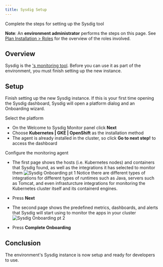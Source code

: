 ```yaml
---
title: Sysdig Setup
---
```



<PageDescription>

Complete the steps for setting up the Sysdig tool

</PageDescription>


<InlineNotification>

**Note**: An **environment administrator** performs the steps on this page. See [Plan Installation > Roles](/admin/plan-installation#roles) for the overview of the roles involved.

</InlineNotification>


## Overview

Sysdig is the [<Globals name="env" />'s monitoring tool](/tools/monitoring). Before you can use it as part of the environment, you must finish setting up the new instance.

## Setup

Finish setting up the new Sysdig instance. If this is your first time opening the Sysdig dashboard, Sysdig will open a platform dialog and an Onboarding wizard.

Select the platform
- On the Welcome to Sysdig Monitor panel click **Next**
- Choose **Kubernetes | GKE | OpenShift** as the installation method
- The agent is already installed in the cluster, so click **Go to next step!** to access the dashboard

Configure the monitoring agent
- The first page shows the hosts (i.e. Kubernetes nodes) and containers that Sysdig found, as well as the integrations it has 
selected to monitor them
    ![Sysdig Onboarding pt 1](sysdig-wizard-1.png)
    Notice there are different types of integrations for different types of runtimes such as Java, servers such as Tomcat, 
    and even infrasturcture integrations for monitoring the Kubernetes cluster itself and its containerd engines.

- Press **Next**

- The second page shows the predefined metrics, dashboards, and alerts that Sysdig will start using to monitor the apps 
in your cluster
    ![Sysdig Onboarding pt 2](sysdig-wizard-2.png)
- Press **Complete Onboarding**

## Conclusion

The environment's Sysdig instance is now setup and ready for developers to use.
